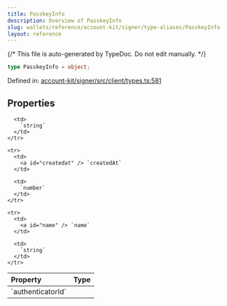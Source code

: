 ```yaml
---
title: PasskeyInfo
description: Overview of PasskeyInfo
slug: wallets/reference/account-kit/signer/type-aliases/PasskeyInfo
layout: reference
---
```


{/* This file is auto-generated by TypeDoc. Do not edit manually. */}

```ts
type PasskeyInfo = object;
```

Defined in: [account-kit/signer/src/client/types.ts:581](https://github.com/alchemyplatform/aa-sdk/blob/17aad1f572375d42a06c7e3238078a88a435d459/account-kit/signer/src/client/types.ts#L581)

## Properties

<table>
  <thead>
    <tr>
      <th align="left">Property</th>
      <th align="left">Type</th>
    </tr>
  </thead>

  <tbody>
    <tr>
      <td>
        <a id="authenticatorid" /> `authenticatorId`
      </td>

      <td>
        `string`
      </td>
    </tr>

    <tr>
      <td>
        <a id="createdat" /> `createdAt`
      </td>

      <td>
        `number`
      </td>
    </tr>

    <tr>
      <td>
        <a id="name" /> `name`
      </td>

      <td>
        `string`
      </td>
    </tr>

  </tbody>
</table>
